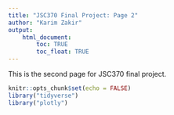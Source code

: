 ```yaml
---
title: "JSC370 Final Project: Page 2"
author: "Karim Zakir"
output: 
    html_document:
        toc: TRUE
        toc_float: TRUE
---
```


This is the second page for JSC370 final project.

```r
knitr::opts_chunk$set(echo = FALSE)
library("tidyverse")
library("plotly")
```
